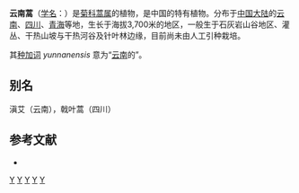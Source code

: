 {{Speciesbox
| taxon = Artemisia yunnanensis
| binomial_authority = J. F. Jeffrey ex Diels
}}

'''云南蒿'''（[[学名|学名]]：{{lang|la|''Artemisia yunnanensis''}}）是[[菊科|菊科]][[蒿属|蒿属]]的植物，是中国的特有植物。分布于[[中国大陆|中国大陆]]的[[云南|云南]]、[[四川|四川]]、[[青海|青海]]等地，生长于海拔3,700米的地区，一般生于石灰岩山谷地区、灌丛、干热山坡与干热河谷及针叶林边缘，目前尚未由人工引种栽培。

其[[种加词|种加词]] ''yunnanensis'' 意为“[[云南|云南]]的”。

== 别名 ==
滇艾（云南），戟叶蒿（四川）

== 参考文献 ==
<div class="references-small">
* {{cite web| url =http://www.bioinfo.cn/db05/KmzwSpecies.php?action=view&id=3554| title =云南蒿| work =《中国高等植物数据库全库》| publisher =中国科学院微生物研究所| author =昆明植物研究所| accessdate =2009-02-24| deadurl =yes| archiveurl =https://web.archive.org/web/20160305043049/http://www.bioinfo.cn/db05/KmzwSpecies.php?action=view&id=3554| archivedate =2016-03-05}}
</div>
{{Taxonbar|from=Q10881038}}

[[Category:蒿属|Y]]
[[Category:中国特有植物|Y]]
[[Category:云南植物|Y]]
[[Category:四川植物|Y]]
[[Category:青海植物|Y]]